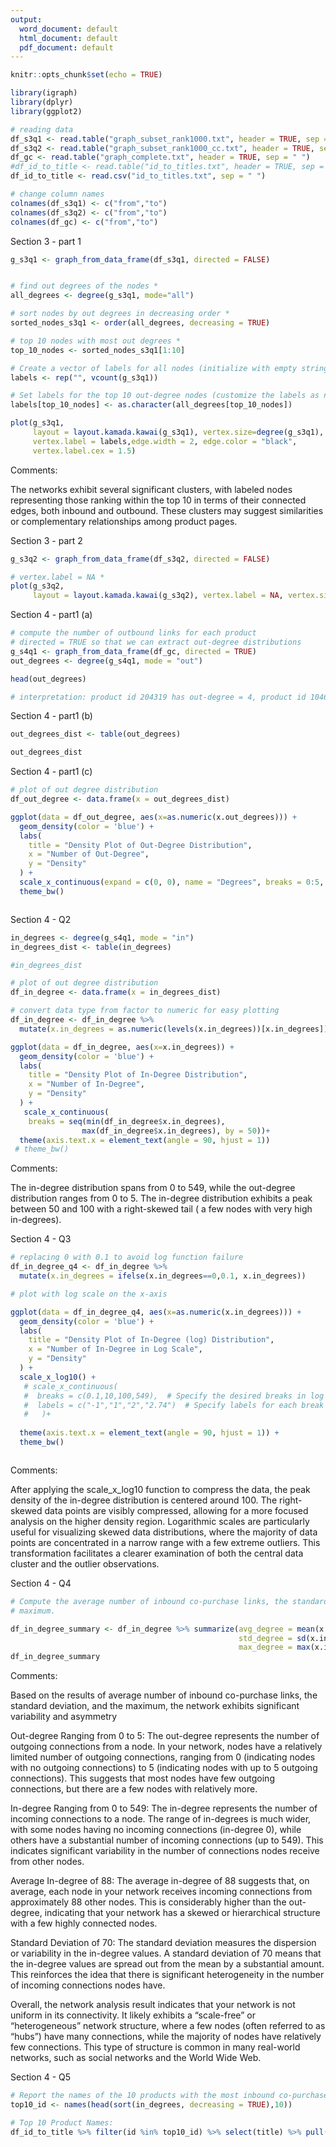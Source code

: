 ```yaml
---
output:
  word_document: default
  html_document: default
  pdf_document: default
---
```



```r
knitr::opts_chunk$set(echo = TRUE)
```


```r
library(igraph)
library(dplyr)
library(ggplot2)


```



```r
# reading data
df_s3q1 <- read.table("graph_subset_rank1000.txt", header = TRUE, sep = " ")
df_s3q2 <- read.table("graph_subset_rank1000_cc.txt", header = TRUE, sep = " ")
df_gc <- read.table("graph_complete.txt", header = TRUE, sep = " ")
#df_id_to_title <- read.table("id_to_titles.txt", header = TRUE, sep = " ")
df_id_to_title <- read.csv("id_to_titles.txt", sep = " ")

# change column names
colnames(df_s3q1) <- c("from","to")
colnames(df_s3q2) <- c("from","to")
colnames(df_gc) <- c("from","to")

```


Section 3 - part 1

```r

g_s3q1 <- graph_from_data_frame(df_s3q1, directed = FALSE)


# find out degrees of the nodes *
all_degrees <- degree(g_s3q1, mode="all")

# sort nodes by out degrees in decreasing order *
sorted_nodes_s3q1 <- order(all_degrees, decreasing = TRUE)

# top 10 nodes with most out degrees *
top_10_nodes <- sorted_nodes_s3q1[1:10]

# Create a vector of labels for all nodes (initialize with empty strings) *
labels <- rep("", vcount(g_s3q1))

# Set labels for the top 10 out-degree nodes (customize the labels as needed)
labels[top_10_nodes] <- as.character(all_degrees[top_10_nodes])

plot(g_s3q1, 
     layout = layout.kamada.kawai(g_s3q1), vertex.size=degree(g_s3q1),
     vertex.label = labels,edge.width = 2, edge.color = "black",
     vertex.label.cex = 1.5)

```

Comments:

The networks exhibit several significant clusters, with labeled nodes representing those ranking within the top 10 in terms of their connected edges, both inbound and outbound. These clusters may suggest similarities or complementary relationships among product pages.


Section 3 - part 2

```r

g_s3q2 <- graph_from_data_frame(df_s3q2, directed = FALSE)

# vertex.label = NA *
plot(g_s3q2, 
     layout = layout.kamada.kawai(g_s3q2), vertex.label = NA, vertex.size=degree(g_s3q2))

```

Section 4 - part1 (a)

```r
# compute the number of outbound links for each product
# directed = TRUE so that we can extract out-degree distributions
g_s4q1 <- graph_from_data_frame(df_gc, directed = TRUE)
out_degrees <- degree(g_s4q1, mode = "out")

head(out_degrees)

# interpretation: product id 204319 has out-degree = 4, product id 1046 has out-degree = 2 
```
Section 4 - part1 (b)


```r
out_degrees_dist <- table(out_degrees)

out_degrees_dist

```

Section 4 - part1 (c)

```r


# plot of out degree distribution
df_out_degree <- data.frame(x = out_degrees_dist)

ggplot(data = df_out_degree, aes(x=as.numeric(x.out_degrees))) +
  geom_density(color = 'blue') +
  labs(
    title = "Density Plot of Out-Degree Distribution",
    x = "Number of Out-Degree",
    y = "Density"
  ) +
  scale_x_continuous(expand = c(0, 0), name = "Degrees", breaks = 0:5, limits = c(0, 5))+
  theme_bw()



```

Section 4 - Q2

```r

in_degrees <- degree(g_s4q1, mode = "in")
in_degrees_dist <- table(in_degrees)

#in_degrees_dist

# plot of out degree distribution
df_in_degree <- data.frame(x = in_degrees_dist)

# convert data type from factor to numeric for easy plotting
df_in_degree <- df_in_degree %>%
  mutate(x.in_degrees = as.numeric(levels(x.in_degrees))[x.in_degrees])

ggplot(data = df_in_degree, aes(x=x.in_degrees)) +
  geom_density(color = 'blue') +
  labs(
    title = "Density Plot of In-Degree Distribution",
    x = "Number of In-Degree",
    y = "Density"
  ) +
   scale_x_continuous(
    breaks = seq(min(df_in_degree$x.in_degrees),
                max(df_in_degree$x.in_degrees), by = 50))+
  theme(axis.text.x = element_text(angle = 90, hjust = 1))
 # theme_bw()


```
Comments:

The in-degree distribution spans from 0 to 549, while the out-degree distribution ranges from 0 to 5. The in-degree distribution exhibits a peak between 50 and 100 with a right-skewed tail ( a few nodes with very high in-degrees).

Section 4 - Q3

```r
# replacing 0 with 0.1 to avoid log function failure
df_in_degree_q4 <- df_in_degree %>%
  mutate(x.in_degrees = ifelse(x.in_degrees==0,0.1, x.in_degrees))

# plot with log scale on the x-axis

ggplot(data = df_in_degree_q4, aes(x=as.numeric(x.in_degrees))) +
  geom_density(color = 'blue') +
  labs(
    title = "Density Plot of In-Degree (log) Distribution",
    x = "Number of In-Degree in Log Scale",
    y = "Density"
  ) +
  scale_x_log10() +
   # scale_x_continuous(
   #  breaks = c(0.1,10,100,549),  # Specify the desired breaks in log scale
   #  labels = c("-1","1","2","2.74")  # Specify labels for each break
   #   )+
   
  theme(axis.text.x = element_text(angle = 90, hjust = 1)) +
  theme_bw()



```

Comments:

After applying the scale_x_log10 function to compress the data, the peak density of the in-degree distribution is centered around 100. The right-skewed data points are visibly compressed, allowing for a more focused analysis on the higher density region. Logarithmic scales are particularly useful for visualizing skewed data distributions, where the majority of data points are concentrated in a narrow range with a few extreme outliers. This transformation facilitates a clearer examination of both the central data cluster and the outlier observations.


Section 4 - Q4



```r

# Compute the average number of inbound co-purchase links, the standard deviation, and the
# maximum.

df_in_degree_summary <- df_in_degree %>% summarize(avg_degree = mean(x.in_degrees),
                                                   std_degree = sd(x.in_degrees),
                                                   max_degree = max(x.in_degrees)) 
df_in_degree_summary

```

Comments:

Based on the results of average number of inbound co-purchase links, the standard deviation, and the
maximum, the network exhibits significant variability and asymmetry

Out-degree Ranging from 0 to 5: The out-degree represents the number of outgoing connections from a node. In your network, nodes have a relatively limited number of outgoing connections, ranging from 0 (indicating nodes with no outgoing connections) to 5 (indicating nodes with up to 5 outgoing connections). This suggests that most nodes have few outgoing connections, but there are a few nodes with relatively more.

In-degree Ranging from 0 to 549: The in-degree represents the number of incoming connections to a node. The range of in-degrees is much wider, with some nodes having no incoming connections (in-degree 0), while others have a substantial number of incoming connections (up to 549). This indicates significant variability in the number of connections nodes receive from other nodes.

Average In-degree of 88: The average in-degree of 88 suggests that, on average, each node in your network receives incoming connections from approximately 88 other nodes. This is considerably higher than the out-degree, indicating that your network has a skewed or hierarchical structure with a few highly connected nodes.

Standard Deviation of 70: The standard deviation measures the dispersion or variability in the in-degree values. A standard deviation of 70 means that the in-degree values are spread out from the mean by a substantial amount. This reinforces the idea that there is significant heterogeneity in the number of incoming connections nodes have.

Overall, the network analysis result indicates that your network is not uniform in its connectivity. It likely exhibits a "scale-free" or "heterogeneous" network structure, where a few nodes (often referred to as "hubs") have many connections, while the majority of nodes have relatively few connections. This type of structure is common in many real-world networks, such as social networks and the World Wide Web.




Section 4 - Q5

```r
# Report the names of the 10 products with the most inbound co-purchase links.
top10_id <- names(head(sort(in_degrees, decreasing = TRUE),10))

# Top 10 Product Names:
df_id_to_title %>% filter(id %in% top10_id) %>% select(title) %>% pull()

```



```r


```

